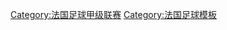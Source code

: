 {{Navbox
|name = 法國甲組足球聯賽參賽球隊
|title = [[法國甲組足球聯賽]]
|state = {{{state|autocollapse}}}
|listclass = hlist
|group1 = <div class="center">[[2022年至2023年法國足球甲級聯賽|2022–23參賽球隊]]</div>
|list1 =
* [[阿些斯奧體育會|阿些斯奧]]
* [[昂熱體育會|昂熱]]
* [[歐塞爾青年會|歐塞爾]]
* [[布雷斯特足球俱乐部|布雷斯特]]
* [[克莱蒙足球俱乐部|克萊蒙特]]
* [[朗斯競賽會|朗斯]]
* [[里爾奧林匹克體育會|-{zh-hk:里爾;zh-hans:里尔;zh-tw:里爾;}-]]
* [[洛里昂足球俱乐部|羅連安特]]
* [[奥林匹克里昂|里昂]]
* [[马赛奥林匹克|马赛]]
* [[蒙彼利埃體育會|蒙彼利埃]]
* [[摩納哥體育會足球會|摩納哥]]
* [[南特足球俱樂部|南特]]
* [[尼斯蔚藍海岸奧林匹克體操俱樂部|尼斯]]
* [[巴黎圣日耳曼足球俱乐部|巴黎-{zh-hans:圣日耳曼;zh-hk:聖日耳門;zh-tw:聖日耳曼;}-]]
* [[蘭斯體育會|-{zh-hans:兰斯;zh-hk:蘭斯;zh-tw:漢斯;}-]]
* [[雷恩足球俱乐部|雷恩]]
* [[斯特拉斯堡競賽會|-{zh-hk:史特拉斯堡;zh-hans:斯特拉斯堡;zh-tw:史特拉斯堡;}-]]
* [[圖盧茲足球俱樂部|圖盧茲]]
* [[特魯瓦足球俱樂部|特魯瓦]]
|group2 = <div class="center">曾參賽球隊</div>
|list2 = 
* [[聖伊天體育會|-{zh-hk:聖伊天;zh-hans:圣艾蒂安;zh-tw:聖德田;}-]]
* [[梅斯足球俱乐部|梅斯]]
* [[波尔多足球俱乐部|波爾多]]
* [[尼姆奧林匹克|尼姆]]
* [[迪安FCO|迪安]]
* [[艾米恩斯體育會|艾米恩斯]]
* [[卡昂馬萊伯體育會|卡昂]]
* [[甘岡前進會|甘岡]]
* [[南錫體育會|南錫]]
* [[巴斯蒂亞體育會|巴斯蒂亞]]
* [[伊维恩托农盖拉德足球俱乐部|伊維恩]]
* [[索肖足球俱乐部|索察]]
* [[瓦朗謝訥足球俱樂部|華倫西恩斯]]
* [[阿爾勒人競技俱樂部|阿勒斯]]
* [[勒芒足球俱乐部|勒芒]]
* [[布羅尼體育會|布羅尼]]
* [[格勒诺布尔足球俱乐部|格勒諾布爾]]
* [[勒阿弗尔竞技俱乐部|勒哈弗爾]]
* [[色當阿登體育俱樂部|色當]]
* [[伊斯特尔足球俱乐部|伊斯特尼斯]]
|group3 = <div class="center">相關賽事</div>
|list3 =
* [[法國盃]]
* [[法國聯賽盃]]（已停辦）
* [[法國超級盃]]
* [[歐洲聯賽冠軍盃]]
* [[歐霸盃]]
|group4 = <div class="center">獎項</div>
|list4 = [[法國甲組足球聯賽最佳球員|最佳球員]]
}}<noinclude>
{{collapsible option}}
[[Category:法国足球甲级联赛]]
[[Category:法国足球模板]]
</noinclude>